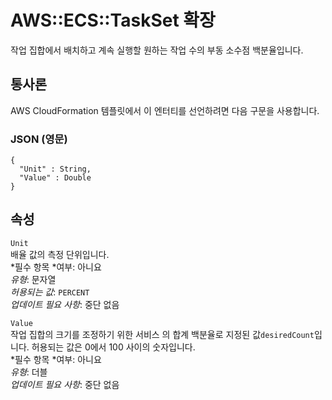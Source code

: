 # AWS::ECS::TaskSet 확장

작업 집합에서 배치하고 계속 실행할 원하는 작업 수의 부동 소수점 백분율입니다.

## 통사론

AWS CloudFormation 템플릿에서 이 엔터티를 선언하려면 다음 구문을 사용합니다.

### JSON (영문)

```
{
  "Unit" : String,
  "Value" : Double
}
```

## 속성

`Unit`  
배율 값의 측정 단위입니다.  
*필수 항목 *여부: 아니요  
_유형_: 문자열  
_허용되는 값_: `PERCENT`  
_업데이트 필요 사항_: 중단 없음

`Value`  
작업 집합의 크기를 조정하기 위한 서비스 의 합계 백분율로 지정된 값`desiredCount`입니다. 허용되는 값은 0에서 100 사이의 숫자입니다.  
*필수 항목 *여부: 아니요  
_유형_: 더블  
_업데이트 필요 사항_: 중단 없음
